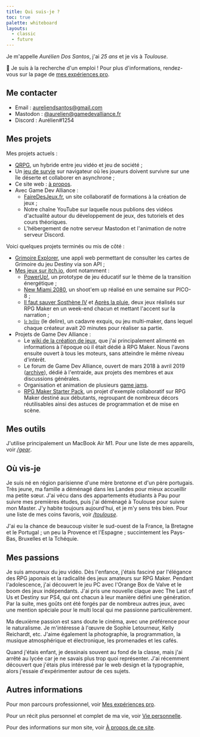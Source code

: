 ```yaml
---
title: Qui suis-je ?
toc: true
palette: whiteboard
layouts:
  - classic
  - future
---
```


Je m'appelle <em>Aurélien Dos Santos</em>, j'ai <em class="hover:text-[#4a8bf3]/80" title="Né le 22 janvier 1997 !"><span id="age">25</span> ans</em> et je vis à <em>Toulouse</em>.

👋 Je suis à la recherche d'un emploi ! Pour plus d'informations, rendez-vous sur la page de [mes expériences pro](/pro).

## Me contacter

- Email : aureliendsantos@gmail.com
- Mastodon : [@aurelien@gamedevalliance.fr](https://mastodon.gamedevalliance.fr/@aurelien)
- Discord : Aurélien#1254

## Mes projets

Mes projets actuels :

- [QRPG](/portfolio/qrpg), un hybride entre jeu vidéo et jeu de société ;
- Un [jeu de survie](https://survie.aureliendossantos.com/) sur navigateur où les joueurs doivent survivre sur une île déserte et collaborer en asynchrone ;
- Ce site web : [à propos](/website).
- Avec Game Dev Alliance :
  - [FaireDesJeux.fr](https://fairedesjeux.fr/), un site collaboratif de formations à la création de jeux ;
  - Notre chaîne YouTube sur laquelle nous publions des vidéos d'actualité autour du développement de jeux, des tutoriels et des cours théoriques.
  - L'hébergement de notre serveur Mastodon et l'animation de notre serveur Discord.

Voici quelques projets terminés ou mis de côté :

- [Grimoire Explorer](https://grimoire.aureliendossantos.com), une appli web permettant de consulter les cartes de Grimoire du jeu Destiny via son API ;
- [Mes jeux sur itch.io](https://aureliendossantos.itch.io), dont notamment :
  - [PowerUp!](https://aureliendossantos.itch.io/powerup), un prototype de jeu éducatif sur le thème de la transition énergétique ;
  - [New Miami 2080](https://aureliendossantos.itch.io/new-miami-2080), un shoot'em up réalisé en une semaine sur PICO-8 ;
  - [Il faut sauver Sosthène IV](https://aureliendossantos.itch.io/sostheneiv) et [Après la pluie](https://aureliendossantos.itch.io/apreslapluie), deux jeux réalisés sur RPG Maker en un week-end chacun et mettant l'accent sur la narration ;
  - [𝔩𝔢 𝔡𝔢𝔩𝔦𝔯𝔢](https://gamedevalliance.itch.io/delire) (le delire), un cadavre exquis, ou jeu multi-maker, dans lequel chaque créateur avait 20 minutes pour réaliser sa partie.
- Projets de Game Dev Alliance :
  - Le [wiki de la création de jeux](https://wiki.gamedevalliance.fr/), que j'ai principalement alimenté en informations à l'époque où il était dédié à RPG Maker. Nous l'avons ensuite ouvert à tous les moteurs, sans atteindre le même niveau d'intérêt.
  - Le forum de Game Dev Alliance, ouvert de mars 2018 à avril 2019 ([archive](https://web.archive.org/web/20190401141448/http://gamedevalliance.fr/)), dédié à l'entraide, aux projets des membres et aux discussions générales.
  - Organisation et animation de plusieurs [game jams](https://gamedevalliance.itch.io/).
  - [RPG Maker Starter Pack](https://gamedevalliance.itch.io/starterpack), un projet d'exemple collaboratif sur RPG Maker destiné aux débutants, regroupant de nombreux décors réutilisables ainsi des astuces de programmation et de mise en scène.

## Mes outils

J'utilise principalement un MacBook Air M1. Pour une liste de mes appareils, voir [<em>/gear</em>](/gear).

## Où vis-je

Je suis né en région parisienne d'une mère bretonne et d'un père portugais. Très jeune, ma famille a déménagé dans les Landes pour mieux accueillir ma petite sœur. J'ai vécu dans des appartements étudiants à Pau pour suivre mes premières études, puis j'ai déménagé à Toulouse pour suivre mon Master. J'y habite toujours aujourd'hui, et je m'y sens très bien. Pour une liste de mes coins favoris, voir [<em>/toulouse</em>](/toulouse).

J'ai eu la chance de beaucoup visiter le sud-ouest de la France, la Bretagne et le Portugal ; un peu la Provence et l'Espagne ; succintement les Pays-Bas, Bruxelles et la Tchéquie.

## Mes passions

Je suis amoureux du jeu vidéo. Dès l'enfance, j'étais fasciné par l'élégance des RPG japonais et la radicalité des jeux amateurs sur RPG Maker. Pendant l'adolescence, j'ai découvert le jeu PC avec l'Orange Box de Valve et le boom des jeux indépendants. J'ai pris une nouvelle claque avec The Last of Us et Destiny sur PS4, qui ont chacun à leur manière défini une génération. Par la suite, mes goûts ont été forgés par de nombreux autres jeux, avec une mention spéciale pour le multi local qui me passionne particulièrement.


<FavoriteGames />

Ma deuxième passion est sans doute le cinéma, avec une préférence pour le naturalisme. Je m'intéresse à l'œuvre de Sophie Letourneur, Kelly Reichardt, etc. J'aime également la photographie, la programmation, la musique atmosphérique et électronique, les promenades et les cafés.

Quand j'étais enfant, je dessinais souvent au fond de la classe, mais j'ai arrêté au lycée car je ne savais plus trop quoi représenter. J'ai récemment découvert que j'étais plus intéressé par le web design et la typographie, alors j'essaie d'expérimenter autour de ces sujets.

## Autres informations

Pour mon parcours professionnel, voir [Mes expériences pro](/pro).

Pour un récit plus personnel et complet de ma vie, voir [Vie personnelle](/personal-life).

Pour des informations sur mon site, voir [À propos de ce site](/website).

<script>
	const yearInMs = 3.15576e+10; // Using a year of 365.25 days (because leap years) const age =
	Math.floor((new Date() - new Date("1997/01/22").getTime()) / yearInMs);
	document.getElementById("age").textContent = age;
</script>
